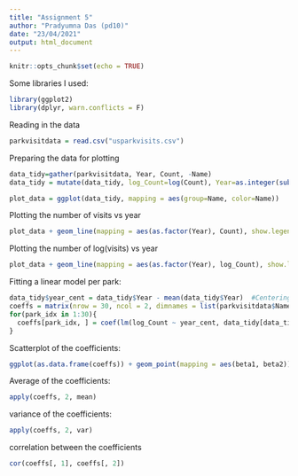 ---
title: "Assignment 5"
author: "Pradyumna Das (pd10)"
date: "23/04/2021"
output: html_document
---

```{r setup, include=FALSE}
knitr::opts_chunk$set(echo = TRUE)
```

Some libraries I used:
```{r}
library(ggplot2)
library(dplyr, warn.conflicts = F)
```


Reading in the data
```{r}
parkvisitdata = read.csv("usparkvisits.csv")
```
Preparing the data for plotting
```{r}
data_tidy=gather(parkvisitdata, Year, Count, -Name)
data_tidy = mutate(data_tidy, log_Count=log(Count), Year=as.integer(substr(Year, 5, 8)))

plot_data = ggplot(data_tidy, mapping = aes(group=Name, color=Name))
```

Plotting the number of visits vs year
```{r}
plot_data + geom_line(mapping = aes(as.factor(Year), Count), show.legend = F) + xlab("Year")
```

Plotting the number of log(visits) vs year
```{r}
plot_data + geom_line(mapping = aes(as.factor(Year), log_Count), show.legend = F) + xlab("Year") + ylab("log(Count)")
```
Fitting a linear model per park:
```{r}
data_tidy$year_cent = data_tidy$Year - mean(data_tidy$Year)  #Centering the year column
coeffs = matrix(nrow = 30, ncol = 2, dimnames = list(parkvisitdata$Name, c("beta1", "beta2")))
for(park_idx in 1:30){
  coeffs[park_idx, ] = coef(lm(log_Count ~ year_cent, data_tidy[data_tidy$Name == parkvisitdata$Name[park_idx], c("log_Count", "year_cent")]))
}
```

Scatterplot of the coefficients:
```{r}
ggplot(as.data.frame(coeffs)) + geom_point(mapping = aes(beta1, beta2)) 
```
Average of the coefficients:
```{r}
apply(coeffs, 2, mean)
```
variance of the coefficients:
```{r}
apply(coeffs, 2, var)
```
correlation between the coefficients
```{r}
cor(coeffs[, 1], coeffs[, 2])
```

